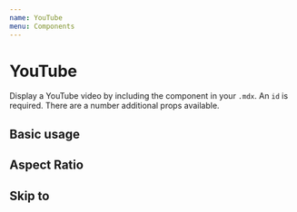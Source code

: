 ```yaml
---
name: YouTube
menu: Components
---
```



# YouTube

Display a YouTube video by including the component in your `.mdx`. An `id` is required. There are a number additional props available.

<Props of={YouTube} />

## Basic usage

<Playground>
  <YouTube id="WUgvvPRH7Oc" />
</Playground>

## Aspect Ratio

<Playground>
  <YouTube id="mM5_T-F1Yn4" aspectRatio="4:3" />
</Playground>

## Skip to

<Playground>
  <YouTube id="PS2784YfPpw" skipTo={{ h: 0, m: 38, s: 44 }} />
</Playground>
